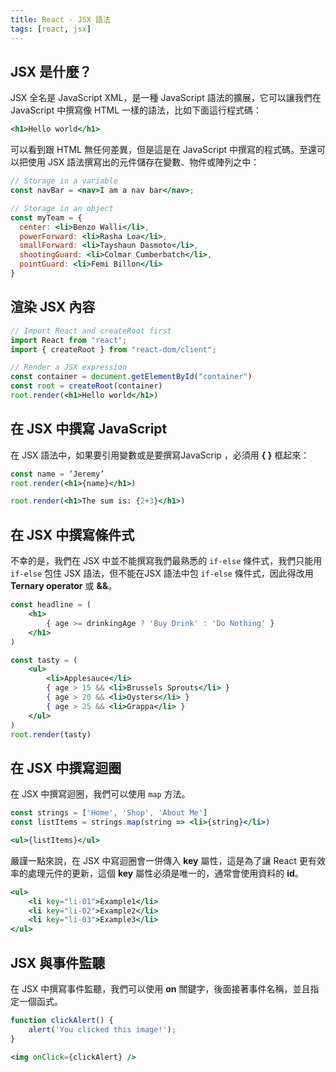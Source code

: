 ```yaml
---
title: React - JSX 語法
tags: [react, jsx]
---
```

## JSX 是什麼？
JSX 全名是 JavaScript XML，是一種 JavaScript 語法的擴展，它可以讓我們在 JavaScript 中撰寫像 HTML 一樣的語法，比如下面這行程式碼：
```jsx
<h1>Hello world</h1>
```
可以看到跟 HTML 無任何差異，但是這是在 JavaScript 中撰寫的程式碼。至還可以把使用 JSX 語法撰寫出的元件儲存在變數、物件或陣列之中：
```jsx
// Storage in a variable
const navBar = <nav>I am a nav bar</nav>;

// Storage in an object
const myTeam = {
  center: <li>Benzo Walli</li>,
  powerForward: <li>Rasha Loa</li>,
  smallForward: <li>Tayshaun Dasmoto</li>,
  shootingGuard: <li>Colmar Cumberbatch</li>,
  pointGuard: <li>Femi Billon</li>
}
```

## 渲染 JSX 內容
```jsx
// Import React and createRoot first
import React from "react";
import { createRoot } from "react-dom/client";

// Render a JSX expression
const container = document.getElementById("container")
const root = createRoot(container)
root.render(<h1>Hello world</h1>)
```

## 在 JSX 中撰寫 JavaScript
在 JSX  語法中，如果要引用變數或是要撰寫JavaScrip ，必須用 **{ }** 框起來：
```jsx
const name = ‘Jeremy’
root.render(<h1>{name}</h1>)

root.render(<h1>The sum is: {2+3}</h1>)
```

## 在 JSX 中撰寫條件式
不幸的是，我們在 JSX 中並不能撰寫我們最熟悉的 `if-else` 條件式，我們只能用 `if-else` 包住 JSX  語法，但不能在JSX 語法中包 `if-else` 條件式，因此得改用 **Ternary operator** 或 **&&**。
```jsx title="Ternary operator"
const headline = (
    <h1>
        { age >= drinkingAge ? 'Buy Drink' : 'Do Nothing' }
    </h1>
)
```
```jsx title="&&"
const tasty = (
    <ul>
        <li>Applesauce</li>
        { age > 15 && <li>Brussels Sprouts</li> }
        { age > 20 && <li>Oysters</li> }
        { age > 25 && <li>Grappa</li> }
    </ul>
)
root.render(tasty)
```

## 在 JSX 中撰寫迴圈
在 JSX 中撰寫迴圈，我們可以使用 `map` 方法。
```jsx
const strings = ['Home', 'Shop', 'About Me']
const listItems = strings.map(string => <li>{string}</li>)

<ul>{listItems}</ul>
```
嚴謹一點來說，在 JSX 中寫迴圈會一併傳入 **key** 屬性，這是為了讓 React 更有效率的處理元件的更新，這個 **key** 屬性必須是唯一的，通常會使用資料的 **id**。
```jsx
<ul>
    <li key="li-01">Example1</li>
    <li key="li-02">Example2</li>
    <li key="li-03">Example3</li>
</ul>
```

## JSX 與事件監聽
在 JSX 中撰寫事件監聽，我們可以使用 **on** 關鍵字，後面接著事件名稱，並且指定一個函式。
```jsx
function clickAlert() {
    alert('You clicked this image!');
}

<img onClick={clickAlert} />
```